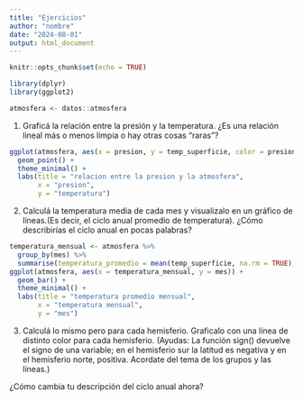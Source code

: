 ```yaml
---
title: "Ejercicios"
author: "nombre"
date: "2024-08-01"
output: html_document
---
```


```r
knitr::opts_chunk$set(echo = TRUE)

library(dplyr)
library(ggplot2)
```


```r
atmosfera <- datos::atmosfera
```


1. Graficá la relación entre la presión y la temperatura. 
¿Es una relación lineal más o menos limpia o hay otras cosas “raras”?

```r
ggplot(atmosfera, aes(x = presion, y = temp_superficie, color = presion)) +
  geom_point() +
  theme_minimal() +
  labs(title = "relacion entre la presion y la atmosfera",
       x = "presion",
       y = "temperatura")
```


2. Calculá la temperatura media de cada mes y visualizalo en un gráfico de líneas.(Es decir, el ciclo anual promedio de temperatura). ¿Cómo describirías el ciclo anual en pocas palabras?

```r
temperatura_mensual <- atmosfera %>%
  group_by(mes) %>%
  summarise(temperatura_promedio = mean(temp_superficie, na.rm = TRUE))
ggplot(atmosfera, aes(x = temperatura_mensual, y = mes)) +
  geom_bar() +
  theme_minimal() +
  labs(title = "temperatura promedio mensual",
       x = "temperatura mensual",
       y = "mes")
```


3. Calculá lo mismo pero para cada hemisferio. Graficalo con una línea de distinto color para cada hemisferio. 
(Ayudas: La función sign() devuelve el signo de una variable; en el hemisferio sur la latitud es negativa y en el hemisferio norte, positiva. 
Acordate del tema de los grupos y las líneas.)

¿Cómo cambia tu descripción del ciclo anual ahora?

```r

```


